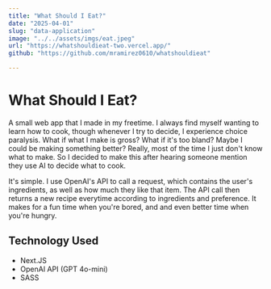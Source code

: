 ```yaml
---
title: "What Should I Eat?"
date: "2025-04-01"
slug: "data-application"
image: "../../assets/imgs/eat.jpeg"
url: "https://whatshouldieat-two.vercel.app/"
github: "https://github.com/mramirez0610/whatshouldieat"  

---
```


# What Should I Eat?

A small web app that I made in my freetime. I always find myself wanting to learn how to cook, though whenever I try to decide, I experience choice paralysis. What if what I make is gross? What if it's too bland? Maybe I could be making something better? Really, most of the time I just don't know what to make. So I decided to make this after hearing someone mention they use AI to decide what to cook.

It's simple. I use OpenAI's API to call a request, which contains the user's ingredients, as well as how much they like that item. The API call then returns a new recipe everytime according to ingredients and preference. It makes for a fun time when you're bored, and and even better time when you're hungry.

## Technology Used

- Next.JS
- OpenAI API (GPT 4o-mini)
- SASS
